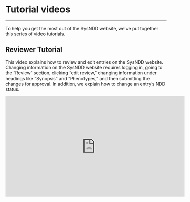 # Tutorial videos

---

To help you get the most out of the SysNDD website, we've put together this series of video tutorials.


## Reviewer Tutorial

This video explains how to review and edit entries on the SysNDD website. Changing information on the SysNDD website requires logging in, going to the "Review" section, clicking "edit review," changing information under headings like "Synopsis" and "Phenotypes," and then submitting the changes for approval. In addition, we explain how to change an entry's NDD status.

<iframe width="560" height="315" src="https://www.youtube.com/embed/kRDhtepStbs" frameborder="0" allowfullscreen></iframe>